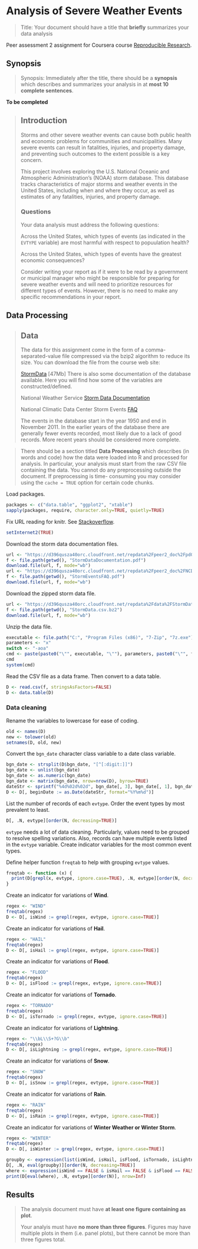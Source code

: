 # Analysis of Severe Weather Events

> Title: Your document should have a title that **briefly** summarizes your data
> analysis

Peer assessment 2 assignment for Coursera course [Reproducible Research](Reproducible Research).


## Synopsis

> Synopsis: Immediately after the title, there should be a **synopsis** which
> describes and summarizes your analysis in at **most 10 complete sentences**.

**To be completed**

> ## Introduction
> 
> Storms and other severe weather events can cause both public health and economic
> problems for communities and municipalities. Many severe events can result in
> fatalities, injuries, and property damage, and preventing such outcomes to the
> extent possible is a key concern.
> 
> This project involves exploring the U.S. National Oceanic and Atmospheric
> Administration's (NOAA) storm database. This database tracks characteristics of
> major storms and weather events in the United States, including when and where
> they occur, as well as estimates of any fatalities, injuries, and property
> damage.
> 
> ### Questions
> 
> Your data analysis must address the following questions:
> 
> Across the United States, which types of events (as indicated in the `EVTYPE`
> variable) are most harmful with respect to popuulation health?
> 
> Across the United States, which types of events have the greatest economic
> consequences?
> 
> Consider writing your report as if it were to be read by a government or
> municipal manager who might be responsible for preparing for severe weather
> events and will need to prioritize resources for different types of events.
> However, there is no need to make any specific recommendations in your report.


## Data Processing

> ## Data
> 
> The data for this assignment come in the form of a comma-separated-value file
> compressed via the bzip2 algorithm to reduce its size. You can download the file
> from the course web site:
> 
> [StormData](https://d396qusza40orc.cloudfront.net/repdata%2Fdata%2FStormData.csv.bz2)
> [47Mb] There is also some documentation of the database available. Here you will
> find how some of the variables are constructed/defined.
> 
> National Weather Service [Storm Data Documentation](https://d396qusza40orc.cloudfront.net/repdata%2Fpeer2_doc%2Fpd01016005curr.pdf)
> 
> National Climatic Data Center Storm Events [FAQ](https://d396qusza40orc.cloudfront.net/repdata%2Fpeer2_doc%2FNCDC%20Storm%20Events-FAQ%20Page.pdf)
> 
> The events in the database start in the year 1950 and end in November 2011. In
> the earlier years of the database there are generally fewer events recorded,
> most likely due to a lack of good records. More recent years should be
> considered more complete.

> There should be a section titled **Data Processing** which describes (in words
> and code) how the data were loaded into R and processed for analysis. In
> particular, your analysis must start from the raw CSV file containing the data.
> You cannot do any preprocessing outside the document. If preprocessing is time-
> consuming you may consider using the `cache = TRUE` option for certain code
> chunks.

Load packages.
  
```r
packages <- c("data.table", "ggplot2", "xtable")
sapply(packages, require, character.only=TRUE, quietly=TRUE)
```

Fix URL reading for knitr. See [Stackoverflow](http://stackoverflow.com/a/20003380).

```r
setInternet2(TRUE)
```

Download the storm data documentation files.

```r
url <- "https://d396qusza40orc.cloudfront.net/repdata%2Fpeer2_doc%2Fpd01016005curr.pdf"
f <- file.path(getwd(), "StormDataDocumentation.pdf")
download.file(url, f, mode="wb")
url <- "https://d396qusza40orc.cloudfront.net/repdata%2Fpeer2_doc%2FNCDC%20Storm%20Events-FAQ%20Page.pdf"
f <- file.path(getwd(), "StormEventsFAQ.pdf")
download.file(url, f, mode="wb")
```

Download the zipped storm data file.

```r
url <- "https://d396qusza40orc.cloudfront.net/repdata%2Fdata%2FStormData.csv.bz2"
f <- file.path(getwd(), "StormData.csv.bz2")
download.file(url, f, mode="wb")
```

Unzip the data file.

```r
executable <- file.path("C:", "Program Files (x86)", "7-Zip", "7z.exe")
parameters <- "x"
switch <- "-aoa"
cmd <- paste(paste0("\"", executable, "\""), parameters, paste0("\"", f, "\""), switch)
cmd
system(cmd)
```


Read the CSV file as a data frame.
Then convert to a data table.

```r
D <- read.csv(f, stringsAsFactors=FALSE)
D <- data.table(D)
```


### Data cleaning

Rename the variables to lowercase for ease of coding.

```r
old <- names(D)
new <- tolower(old)
setnames(D, old, new)
```

Convert the `bgn_date` character class variable to a date class variable.

```r
bgn_date <- strsplit(D$bgn_date, "[^[:digit:]]")
bgn_date <- unlist(bgn_date)
bgn_date <- as.numeric(bgn_date)
bgn_date <- matrix(bgn_date, nrow=nrow(D), byrow=TRUE)
dateStr <- sprintf("%4d%02d%02d", bgn_date[, 3], bgn_date[, 1], bgn_date[, 2])
D <- D[, beginDate := as.Date(dateStr, format="%Y%m%d")]
```

List the number of records of each `evtype`.
Order the event types by most prevalent to least.

```r
D[, .N, evtype][order(N, decreasing=TRUE)]
```

`evtype` needs a lot of data cleaning.
Particularly, values need to be grouped to resolve spelling variations.
Also, records can have multiple events listed in the `evtype` variable.
Create indicator variables for the most common event types.

Define helper function `freqtab` to help with grouping `evtype` values.

```r
freqtab <- function (x) {
  print(D[grepl(x, evtype, ignore.case=TRUE), .N, evtype][order(N, decreasing=TRUE)], nrow=Inf)
}
```

Create an indicator for variations of **Wind**.

```r
regex <- "WIND"
freqtab(regex)
D <- D[, isWind := grepl(regex, evtype, ignore.case=TRUE)]
```

Create an indicator for variations of **Hail**.

```r
regex <- "HAIL"
freqtab(regex)
D <- D[, isHail := grepl(regex, evtype, ignore.case=TRUE)]
```

Create an indicator for variations of **Flood**.

```r
regex <- "FLOOD"
freqtab(regex)
D <- D[, isFlood := grepl(regex, evtype, ignore.case=TRUE)]
```

Create an indicator for variations of **Tornado**.

```r
regex <- "TORNADO"
freqtab(regex)
D <- D[, isTornado := grepl(regex, evtype, ignore.case=TRUE)]
```

Create an indicator for variations of **Lightning**.

```r
regex <- "\\bL\\S+?G\\b"
freqtab(regex)
D <- D[, isLightning := grepl(regex, evtype, ignore.case=TRUE)]
```

Create an indicator for variations of **Snow**.

```r
regex <- "SNOW"
freqtab(regex)
D <- D[, isSnow := grepl(regex, evtype, ignore.case=TRUE)]
```

Create an indicator for variations of **Rain**.

```r
regex <- "RAIN"
freqtab(regex)
D <- D[, isRain := grepl(regex, evtype, ignore.case=TRUE)]
```

Create an indicator for variations of **Winter Weather or Winter Storm**.

```r
regex <- "WINTER"
freqtab(regex)
D <- D[, isWinter := grepl(regex, evtype, ignore.case=TRUE)]
```

```r
groupby <- expression(list(isWind, isHail, isFlood, isTornado, isLightning, isSnow, isRain, isWinter))
D[, .N, eval(groupby)][order(N, decreasing=TRUE)]
where <- expression(isWind == FALSE & isHail == FALSE & isFlood == FALSE & isTornado == FALSE & isLightning == FALSE & isSnow == FALSE & isRain == FALSE & isWinter == FALSE)
print(D[eval(where), .N, evtype][order(N)], nrow=Inf)
```



## Results

> The analysis document must have **at least one figure containing as plot**.
> 
> Your analyis must have **no more than three figures**. Figures may have multiple
> plots in them (i.e. panel plots), but there cannot be more than three figures
> total.
> 

